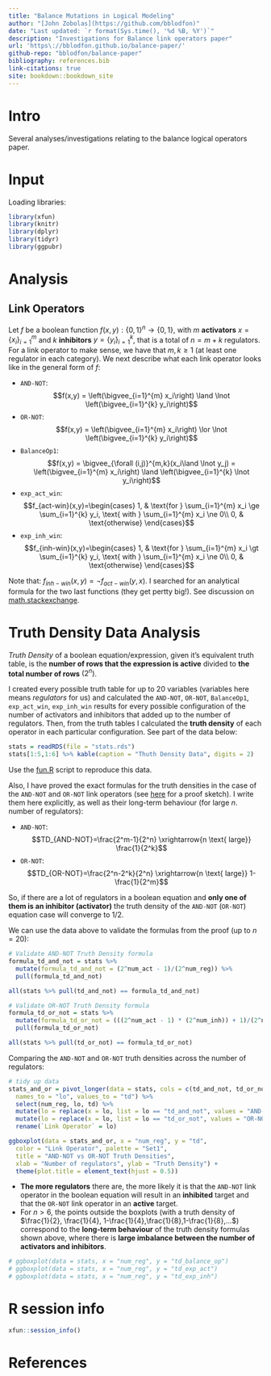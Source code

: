 ```yaml
---
title: "Balance Mutations in Logical Modeling"
author: "[John Zobolas](https://github.com/bblodfon)"
date: "Last updated: `r format(Sys.time(), '%d %B, %Y')`"
description: "Investigations for Balance link operators paper"
url: 'https\://bblodfon.github.io/balance-paper/'
github-repo: "bblodfon/balance-paper"
bibliography: references.bib
link-citations: true
site: bookdown::bookdown_site
---
```


# Intro {-}

Several analyses/investigations relating to the balance logical operators paper.

# Input {-}

Loading libraries:
```r
library(xfun)
library(knitr)
library(dplyr)
library(tidyr)
library(ggpubr)
```

# Analysis {-}

## Link Operators {-}

Let $f$ be a boolean function $f(x,y):\{0,1\}^n \rightarrow \{0,1\}$, with $m$ **activators** $x=\{x_i\}_{i=1}^{m}$ and $k$ **inhibitors** $y=\{y_i\}_{i=1}^{k}$, that is a total of $n=m+k$ regulators.
For a link operator to make sense, we have that $m,k \ge 1$ (at least one regulator in each category).
We next describe what each link operator looks like in the general form of $f$:

- `AND-NOT`: $$f(x,y) = \left(\bigvee_{i=1}^{m} x_i\right) \land \lnot \left(\bigvee_{i=1}^{k} y_i\right)$$
- `OR-NOT`: $$f(x,y) = \left(\bigvee_{i=1}^{m} x_i\right) \lor \lnot \left(\bigvee_{i=1}^{k} y_i\right)$$
- `BalanceOp1`: $$f(x,y) = \bigvee_{\forall (i,j)}^{m,k}(x_i\land \lnot y_j) = \left(\bigvee_{i=1}^{m} x_i\right) \land \left(\bigvee_{i=1}^{k} \lnot y_i\right)$$
- `exp_act_win`: $$f_{act-win}(x,y)=\begin{cases}
        1, & \text{for } \sum_{i=1}^{m} x_i \ge \sum_{i=1}^{k} y_i, \text{ with } \sum_{i=1}^{m} x_i \ne 0\\
        0, & \text{otherwise}
        \end{cases}$$
- `exp_inh_win`: $$f_{inh-win}(x,y)=\begin{cases}
        1, & \text{for } \sum_{i=1}^{m} x_i \gt \sum_{i=1}^{k} y_i, \text{ with } \sum_{i=1}^{m} x_i \ne 0\\
        0, & \text{otherwise}
        \end{cases}$$

Note that: $f_{inh-win}(x,y) = \lnot f_{act-win}(y,x)$.
I searched for an analytical formula for the two last functions (they get pertty big!).
See discussion on [math.stackexchange](https://math.stackexchange.com/questions/3767774/identify-boolean-function-that-satisfies-some-constrains/).

# Truth Density Data Analysis {-}

:::{.blue-box}
*Truth Density* of a boolean equation/expression, given it's equivalent truth table, is the **number of rows that the expression is active** divided to **the total number of rows** $(2^n)$.
:::

I created every possible truth table for up to $20$ variables (variables here means *regulators* for us) and calculated the `AND-NOT`, `OR-NOT`, `BalanceOp1`, `exp_act_win`, `exp_inh_win` results for every possible configuration of the number of activators and inhibitors that added up to the number of regulators.
Then, from the truth tables I calculated the **truth density** of each operator in each particular configuration.
See part of the data below:
```r
stats = readRDS(file = "stats.rds")
stats[1:5,1:6] %>% kable(caption = "Thuth Density Data", digits = 2)
```

:::{.orange-box}
Use the [fun.R](https://github.com/bblodfon/balance-paper/blob/master/fun.R) script to reproduce this data.
:::

Also, I have proved the exact formulas for the truth densities in the case of the `AND-NOT` and `OR-NOT` link operators (see [here](http://tiny.cc/link-proofs) for a proof sketch).
I write them here explicitly, as well as their long-term behaviour (for large $n$. number of regulators):

- `AND-NOT`: $$TD_{AND-NOT}=\frac{2^m-1}{2^n} \xrightarrow{n \text{ large}} \frac{1}{2^k}$$
- `OR-NOT`:  $$TD_{OR-NOT}=\frac{2^n-2^k}{2^n} \xrightarrow{n \text{ large}} 1-\frac{1}{2^m}$$

So, if there are a lot of regulators in a boolean equation and **only one of them is an inhibitor (activator)** the truth density of the `AND-NOT` (`OR-NOT`) equation case will converge to $1/2$.

We can use the data above to validate the formulas from the proof (up to $n=20$):
```r
# Validate AND-NOT Truth Density formula
formula_td_and_not = stats %>% 
  mutate(formula_td_and_not = (2^num_act - 1)/(2^num_reg)) %>%
  pull(formula_td_and_not)

all(stats %>% pull(td_and_not) == formula_td_and_not)

# Validate OR-NOT Truth Density formula
formula_td_or_not = stats %>% 
  mutate(formula_td_or_not = (((2^num_act - 1) * (2^num_inh)) + 1)/(2^num_reg)) %>%
  pull(formula_td_or_not)

all(stats %>% pull(td_or_not) == formula_td_or_not)
```

Comparing the `AND-NOT` and `OR-NOT` truth densities across the number of regulators:
```r
# tidy up data
stats_and_or = pivot_longer(data = stats, cols = c(td_and_not, td_or_not), 
  names_to = "lo", values_to = "td") %>%
  select(num_reg, lo, td) %>%
  mutate(lo = replace(x = lo, list = lo == "td_and_not", values = "AND-NOT")) %>%
  mutate(lo = replace(x = lo, list = lo == "td_or_not", values = "OR-NOT")) %>%
  rename(`Link Operator` = lo)

ggboxplot(data = stats_and_or, x = "num_reg", y = "td", 
  color = "Link Operator", palette = "Set1",
  title = "AND-NOT vs OR-NOT Truth Densities", 
  xlab = "Number of regulators", ylab = "Truth Density") +
  theme(plot.title = element_text(hjust = 0.5))
```

:::{.green-box}
- **The more regulators** there are, the more likely it is that the `AND-NOT` link operator in the boolean equation will result in an **inhibited** target and that the `OR-NOT` link operator in an **active** target.
- For $n>6$, the points outside the boxplots (with a truth density of $\frac{1}{2}, \frac{1}{4}, 1-\frac{1}{4},\frac{1}{8},1-\frac{1}{8},...$) correspond to the **long-term behaviour** of the truth density formulas shown above, where there is **large imbalance between the number of activators and inhibitors**.
:::


```r
# ggboxplot(data = stats, x = "num_reg", y = "td_balance_op")
# ggboxplot(data = stats, x = "num_reg", y = "td_exp_act")
# ggboxplot(data = stats, x = "num_reg", y = "td_exp_inh")
```


# R session info {-}

```r
xfun::session_info()
```

# References {-}
